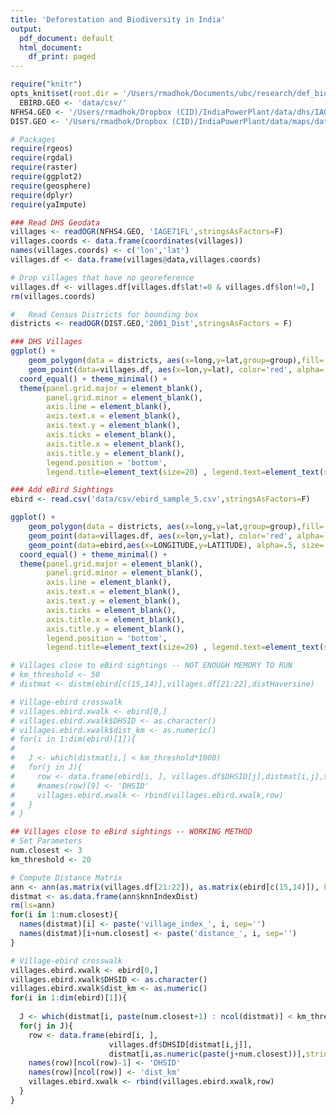 ```yaml
---
title: 'Deforestation and Biodiversity in India'
output:
  pdf_document: default
  html_document:
    df_print: paged
---
```


```r
require("knitr")
opts_knit$set(root.dir = '/Users/rmadhok/Documents/ubc/research/def_biodiv/')
  EBIRD.GEO <- 'data/csv/' 
NFHS4.GEO <- '/Users/rmadhok/Dropbox (CID)/IndiaPowerPlant/data/dhs/IAGE71FL/'
DIST.GEO <- '/Users/rmadhok/Dropbox (CID)/IndiaPowerPlant/data/maps/datameet_maps/Districts/Census_2001/'

# Packages
require(rgeos)
require(rgdal)
require(raster)
require(ggplot2)
require(geosphere)
require(dplyr)
require(yaImpute)

```


```r

### Read DHS Geodata 
villages <- readOGR(NFHS4.GEO, 'IAGE71FL',stringsAsFactors=F)
villages.coords <- data.frame(coordinates(villages))
names(villages.coords) <- c('lon','lat')
villages.df <- data.frame(villages@data,villages.coords)

# Drop villages that have no georeference
villages.df <- villages.df[villages.df$lat!=0 & villages.df$lon!=0,]
rm(villages.coords)

#	Read Census Districts for bounding box
districts <- readOGR(DIST.GEO,'2001_Dist',stringsAsFactors = F)

```
```r

### DHS Villages
ggplot() +
    geom_polygon(data = districts, aes(x=long,y=lat,group=group),fill= 'white', color = 'grey', size=.5) + 
    geom_point(data=villages.df, aes(x=lon,y=lat), color='red', alpha=.03) +
  coord_equal() + theme_minimal() + 
  theme(panel.grid.major = element_blank(), 
        panel.grid.minor = element_blank(), 
        axis.line = element_blank(), 
        axis.text.x = element_blank(), 
        axis.text.y = element_blank(),  
        axis.ticks = element_blank(), 
        axis.title.x = element_blank(),  
        axis.title.y = element_blank(),
        legend.position = 'bottom',
        legend.title=element_text(size=20) , legend.text=element_text(size=10))

```
```r

### Add eBird Sightings
ebird <- read.csv('data/csv/ebird_sample_5.csv',stringsAsFactors=F)

ggplot() +
    geom_polygon(data = districts, aes(x=long,y=lat,group=group),fill= 'white', color = 'grey', size=.5) + 
    geom_point(data=villages.df, aes(x=lon,y=lat), color='red', alpha=.03) +
    geom_point(data=ebird,aes(x=LONGITUDE,y=LATITUDE), alpha=.5, size=.75) +
  coord_equal() + theme_minimal() + 
  theme(panel.grid.major = element_blank(), 
        panel.grid.minor = element_blank(), 
        axis.line = element_blank(), 
        axis.text.x = element_blank(), 
        axis.text.y = element_blank(),  
        axis.ticks = element_blank(), 
        axis.title.x = element_blank(),  
        axis.title.y = element_blank(),
        legend.position = 'bottom',
        legend.title=element_text(size=20) , legend.text=element_text(size=10))

```

```r

# Villages close to eBird sightings -- NOT ENOUGH MEMORY TO RUN
# km_threshold <- 50
# distmat <- distm(ebird[c(15,14)],villages.df[21:22],distHaversine)

# Village-ebird crosswalk
# villages.ebird.xwalk <- ebird[0,]
# villages.ebird.xwalk$DHSID <- as.character()
# villages.ebird.xwalk$dist_km <- as.numeric()
# for(i in 1:dim(ebird)[1]){
#   
#   J <- which(distmat[i,] < km_threshold*1000)
#   for(j in J){
#     row <- data.frame(ebird[i, ], villages.df$DHSID[j],distmat[i,j],stringsAsFactors = F)
#     #names(row)[9] <- 'DHSID'
#     villages.ebird.xwalk <- rbind(villages.ebird.xwalk,row)
#   }
# }

```

```r

## Villages close to eBird sightings -- WORKING METHOD
# Set Parameters
num.closest <- 3
km_threshold <- 20

# Compute Distance Matrix
ann <- ann(as.matrix(villages.df[21:22]), as.matrix(ebird[c(15,14)]), k=num.closest)
distmat <- as.data.frame(ann$knnIndexDist)
rm(ls=ann)
for(i in 1:num.closest){
  names(distmat)[i] <- paste('village_index_', i, sep='')
  names(distmat)[i+num.closest] <- paste('distance_', i, sep='')
}

# Village-ebird crosswalk
villages.ebird.xwalk <- ebird[0,]
villages.ebird.xwalk$DHSID <- as.character()
villages.ebird.xwalk$dist_km <- as.numeric()
for(i in 1:dim(ebird)[1]){
  
  J <- which(distmat[i, paste(num.closest+1) : ncol(distmat)] < km_threshold*1000)
  for(j in J){
    row <- data.frame(ebird[i, ], 
                      villages.df$DHSID[distmat[i,j]], 
                      distmat[i,as.numeric(paste(j+num.closest))],stringsAsFactors = F)
    names(row)[ncol(row)-1] <- 'DHSID'
    names(row)[ncol(row)] <- 'dist_km'
    villages.ebird.xwalk <- rbind(villages.ebird.xwalk,row)
  }
}

```

